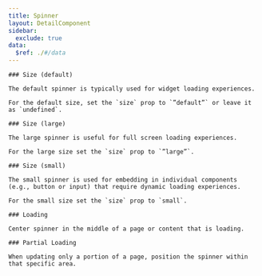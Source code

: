 ```yaml
---
title: Spinner
layout: DetailComponent
sidebar:
  exclude: true
data:
  $ref: ./#/data
---
```


<LivePreviewControls>
  <LivePreview componentName="spinner" exampleName="SizeDefault" >

    ### Size (default)

    The default spinner is typically used for widget loading experiences.

    For the default size, set the `size` prop to `”default”` or leave it as `undefined`.

  </LivePreview>
  <LivePreview componentName="spinner" exampleName="SizeLarge" >

    ### Size (large)

    The large spinner is useful for full screen loading experiences.

    For the large size set the `size` prop to `”large”`.

  </LivePreview>
    <LivePreview componentName="spinner" exampleName="SizeSmall" >

    ### Size (small)

    The small spinner is used for embedding in individual components (e.g., button or input) that require dynamic loading experiences.

    For the small size set the `size` prop to `small`.

  </LivePreview>
  <LivePreview componentName="spinner" exampleName="Loading" >

    ### Loading

    Center spinner in the middle of a page or content that is loading.

  </LivePreview>
  <LivePreview componentName="spinner" exampleName="LoadingPartial" >

    ### Partial Loading

    When updating only a portion of a page, position the spinner within that specific area.

  </LivePreview>
</LivePreviewControls>
